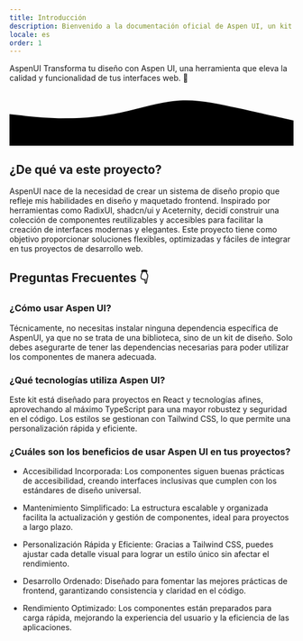 ```yaml
---
title: Introducción
description: Bienvenido a la documentación oficial de Aspen UI, un kit diseñado para optimizar tus proyectos de React o afines, elevando la estética y funcionalidad de tus interfaces.
locale: es
order: 1
---
```


<Card className="relative overflow-hidden min-h-96 py-12 px-8 shadow-md">
  <CardHeader>
    <CardTitle
      className="text-4xl font-bold tracking-wide z-10 relative mb-8"
      as="h1"
    >
      AspenUI
    </CardTitle>
    <CardDescription className="max-w-sm">
      Transforma tu diseño con Aspen UI, una herramienta que eleva la calidad y
      funcionalidad de tus interfaces web. 🚀
    </CardDescription>
  </CardHeader>
  <CardContent>
    <div className="absolute inset-x-0 bottom-0 h-32">
      <svg
        className="w-full h-full"
        viewBox="0 0 1440 320"
        xmlns="http://www.w3.org/2000/svg"
        preserveAspectRatio="none"
      >
        <defs>
          <linearGradient id="wave-gradient" x1="0%" y1="0%" x2="100%" y2="0%">
            <stop offset="0%" stopColor="#3B82F6" />
            <stop offset="50%" stopColor="#8B5CF6" />
            <stop offset="100%" stopColor="#EC4899" />
          </linearGradient>
        </defs>
        <path
          fill="url(#wave-gradient)"
          fillOpacity="0.8"
          d="M0,160L48,165.3C96,171,192,181,288,181.3C384,181,480,171,576,149.3C672,128,768,96,864,90.7C960,85,1056,107,1152,128C1248,149,1344,171,1392,181.3L1440,192L1440,320L1392,320C1344,320,1248,320,1152,320C1056,320,960,320,864,320C768,320,672,320,576,320C480,320,384,320,288,320C192,320,96,320,48,320L0,320Z"
        ></path>
        <path
          fill="url(#wave-gradient)"
          fillOpacity="0.6"
          d="M0,224L48,213.3C96,203,192,181,288,181.3C384,181,480,203,576,213.3C672,224,768,224,864,213.3C960,203,1056,181,1152,181.3C1248,181,1344,203,1392,213.3L1440,224L1440,320L1392,320C1344,320,1248,320,1152,320C1056,320,960,320,864,320C768,320,672,320,576,320C480,320,384,320,288,320C192,320,96,320,48,320L0,320Z"
        ></path>
      </svg>
    </div>
  </CardContent>
</Card>

## ¿De qué va este proyecto?

AspenUI nace de la necesidad de crear un sistema de diseño propio que refleje mis habilidades en diseño y maquetado frontend. Inspirado por herramientas como RadixUI, shadcn/ui y Aceternity, decidí construir una colección de componentes reutilizables y accesibles para facilitar la creación de interfaces modernas y elegantes. Este proyecto tiene como objetivo proporcionar soluciones flexibles, optimizadas y fáciles de integrar en tus proyectos de desarrollo web.

## Preguntas Frecuentes 👇

### ¿Cómo usar Aspen UI?

Técnicamente, no necesitas instalar ninguna dependencia específica de AspenUI, ya que no se trata de una biblioteca, sino de un kit de diseño. Solo debes asegurarte de tener las dependencias necesarias para poder utilizar los componentes de manera adecuada.

### ¿Qué tecnologías utiliza Aspen UI?

Este kit está diseñado para proyectos en React y tecnologías afines, aprovechando al máximo TypeScript para una mayor robustez y seguridad en el código. Los estilos se gestionan con Tailwind CSS, lo que permite una personalización rápida y eficiente.

### ¿Cuáles son los beneficios de usar Aspen UI en tus proyectos?

- Accesibilidad Incorporada: Los componentes siguen buenas prácticas de accesibilidad, creando interfaces inclusivas que cumplen con los estándares de diseño universal.

- Mantenimiento Simplificado: La estructura escalable y organizada facilita la actualización y gestión de componentes, ideal para proyectos a largo plazo.

- Personalización Rápida y Eficiente: Gracias a Tailwind CSS, puedes ajustar cada detalle visual para lograr un estilo único sin afectar el rendimiento.

- Desarrollo Ordenado: Diseñado para fomentar las mejores prácticas de frontend, garantizando consistencia y claridad en el código.

- Rendimiento Optimizado: Los componentes están preparados para carga rápida, mejorando la experiencia del usuario y la eficiencia de las aplicaciones.
